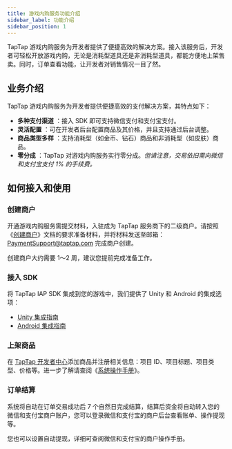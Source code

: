```yaml
---
title: 游戏内购服务功能介绍
sidebar_label: 功能介绍
sidebar_position: 1
---
```


TapTap 游戏内购服务为开发者提供了便捷高效的解决方案。接入该服务后，开发者可轻松开放游戏内购，无论是消耗型道具还是非消耗型道具，都能方便地上架售卖。同时，订单查看功能，让开发者对销售情况一目了然。

## 业务介绍

TapTap 游戏内购服务为开发者提供便捷高效的支付解决方案，其特点如下：

* **多种支付渠道** ：接入 SDK 即可支持微信支付和支付宝支付。
* **灵活配置** ：可在开发者后台配置商品及其价格，并且支持通过后台调整。
* **商品类型多样** ：支持消耗型（如金币、钻石）商品和非消耗型（如皮肤）商品。
* **零分成** ：TapTap 对游戏内购服务实行零分成。*但请注意，交易依旧需向微信和支付宝支付 1% 的手续费。*

## 如何接入和使用

### 创建商户

开通游戏内购服务需提交材料，入驻成为 TapTap 服务商下的二级商户。请按照《[创建商户](/sdk/tap-iap/create-merchant)》文档的要求准备材料，并将材料发送至邮箱：[PaymentSupport@taptap.com](mailto:PaymentSupport@taptap.com) 完成商户创建。

创建商户大约需要 1～2 周，建议您提前完成准备工作。

### 接入 SDK

将 TapTap IAP SDK 集成到您的游戏中，我们提供了 Unity 和 Android 的集成选项：

- [Unity 集成指南](/sdk/tap-iap/develop/unity)
- [Android 集成指南](/sdk/tap-iap/develop/android)


### 上架商品

在 [TapTap 开发者中心](https://developer.taptap.cn/)添加商品并注册相关信息：项目 ID、项目标题、项目类型、价格等。进一步了解请查阅《[系统操作手册](/sdk/tap-iap/operating-manual)》。

### 订单结算

系统将自动在订单交易成功后 7 个自然日完成结算，结算后资金将自动转入您的微信和支付宝商户账户，您可以登录微信和支付宝的商户后台查看账单、操作提现等。

您也可以设置自动提现，详细可查阅微信和支付宝的商户操作手册。